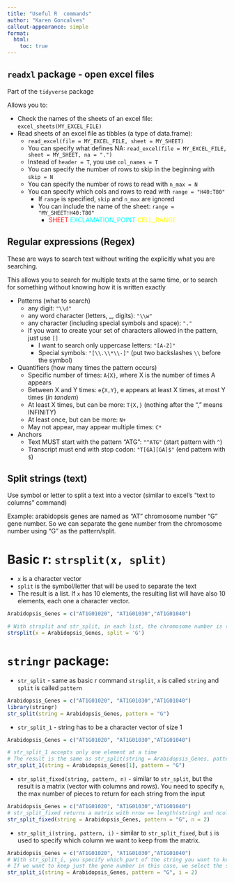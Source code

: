 ```yaml
---
title: "Useful R  commands"
author: "Karen Goncalves"
callout-appearance: simple
format: 
  html:
    toc: true
---
```



## `readxl` package - open excel files

Part of the `tidyverse` package

Allows you to:

- Check the names of the sheets of an excel file: `excel_sheets(MY_EXCEL_FILE)`
- Read sheets of an excel file as tibbles (a type of data.frame): 
	- `read_excel(file = MY_EXCEL_FILE, sheet = MY_SHEET)`
	- You can specify what defines NA: `read_excel(file = MY_EXCEL_FILE, sheet = MY_SHEET, na = ".")`
	- Instead of `header = T`, you use `col_names = T`
	- You can specify the number of rows to skip in the beginning with `skip = N`
	- You can specify the number of rows to read with `n_max = N`
	- You can specify which cols and rows to read with `range = "H40:T80"`
		- If `range` is specified, `skip` and `n_max` are ignored
		- You can include the name of the sheet: `range = "MY_SHEET!H40:T80"`
			- <span style="color: red">SHEET</span><span style="color: cyan"> EXCLAMATION_POINT </span><span style="color: yellow">CELL_RANGE


## Regular expressions (Regex)

These are ways to search text without writing the explicitly what you are searching. 

This allows you to search for multiple texts at the same time, or to search for something without knowing how it is written exactly

- Patterns (what to search)
	- any digit: `"\\d"` 
	- any word character (letters, _, digits): `"\\w"` 
	- any character (including special symbols and space): `"."`
	- If you want to create your set of characters allowed in the pattern, just use `[]`
		- I want to search only uppercase letters: `"[A-Z]"`
		- Special symbols: `"[\\.\\*\\-]"` (put two backslashes `\\` before the symbol)

- Quantifiers (how many times the pattern occurs)
	- Specific number of times: `A{X}`, where X is the number of times A appears
	- Between X and Y times: `e{X,Y}`, e appears at least X times, at most Y times (_in tandem_)
	- At least X times, but can be more: `T{X,}` (nothing after the "," means INFINITY)
	- At least once, but can be more: `N+`
	- May not appear, may appear multiple times: `C*`

- Anchors
	- Text MUST start with the pattern "ATG": `"^ATG"` (start pattern with `^`)
	- Transcript must end with stop codon: `"T[GA][GA]$"` (end pattern with `$`)

## Split strings (text)

Use symbol or letter to split a text into a vector (similar to excel's "text to columns" command)

Example: arabidopsis genes are named as "AT" chromosome number "G" gene number. So we can separate the gene number from the chromosome number using "G" as the pattern/split.

:::{.panel-tabset}
# Basic r: `strsplit(x, split)`

- `x` is a character vector
- `split` is the symbol/letter that will be used to separate the text
- The result is a list. If `x` has 10 elements, the resulting list will have also 10 elements, each one a character vector.

```r
Arabidopsis_Genes = c("AT1G01020", "AT1G01030","AT1G01040")

# With strsplit and str_split, in each list, the chromosome number is the first element, the gene number is the second
strsplit(x = Arabidopsis_Genes, split = 'G')
```

# `stringr` package: 

- `str_split` - same as basic r command `strsplit`, `x` is called `string` and `split` is called `pattern`

```r
Arabidopsis_Genes = c("AT1G01020", "AT1G01030","AT1G01040")
library(stringr)
str_split(string = Arabidopsis_Genes, pattern = "G")
```

- `str_split_1` - string has to be a character vector of size 1

```r
Arabidopsis_Genes = c("AT1G01020", "AT1G01030","AT1G01040")

# str_split_1 accepts only one element at a time
# The result is the same as str_split(string = Arabidopsis_Genes, pattern = "G")[[1]]
str_split_1(string = Arabidopsis_Genes[1], pattern = "G")
```


- `str_split_fixed(string, pattern, n)` - similar to `str_split`, but the result is a matrix (vector with columns and rows). You need to specify `n`, the max number of pieces to return for each string from the input

```r
Arabidopsis_Genes = c("AT1G01020", "AT1G01030","AT1G01040")
# str_split_fixed returns a matrix with nrow == length(string) and ncol == n
str_split_fixed(string = Arabidopsis_Genes, pattern = "G", n = 2)
```


- `str_split_i(string, pattern, i)` - similar to `str_split_fixed`, but `i` is used to specify which column we want to keep from the matrix.
```r
Arabidopsis_Genes = c("AT1G01020", "AT1G01030","AT1G01040")
# With str_split_i, you specify which part of the string you want to keep after the split
# If we want to keep just the gene number in this case, we select the second part, the one that comes after "G"
str_split_i(string = Arabidopsis_Genes, pattern = "G", i = 2)
```

:::